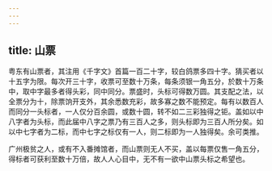 ```yaml
---
---
---
```

title: 山票
---



粤东有山票者，其注用《千字文》首篇一百二十字，较白鸽票多四十字。猜买者以十五字为限。每次开三十字，收票可至数十万条，每条须银一角五分，於数十万条中，取中字最多者得头彩，同中同分。票盛时，头标可得数万圆。其支配之法，以全票分为十，除票饷开支外，其余悉数充彩，故多寡之数不能预定。每有以数百人而同分一头标者，一人仅分百余圆，或数十圆，转不如二三彩独得之钜。盖如以中八字者为头标，而此届中八字之票乃有三百人之多，则头标即为三百人所分矣。如以中七字者为二标，而中七字之标仅有一人，则二标即为一人独得矣。余可类推。

广州极贫之人，或有不入番摊馆者，而山票则无人不买，盖以每票仅售一角五分，得标者可获利至数十万倍，故人人心目中，无不有一欲中山票头标之希望也。